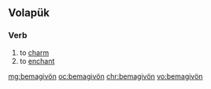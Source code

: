 ==Volapük==

===Verb===
{{head|vo|verb}}

# to [[charm]] 
# to [[enchant]]

[[mg:bemagivön]]
[[oc:bemagivön]]
[[chr:bemagivön]]
[[vo:bemagivön]]
